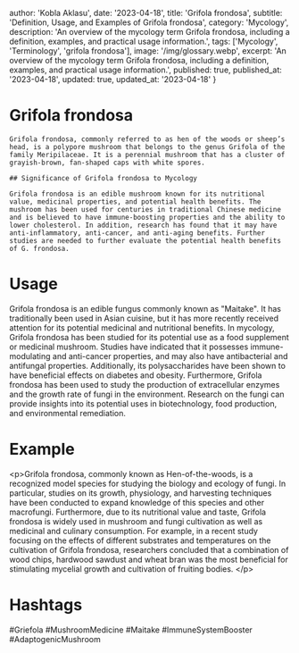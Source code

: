 
  author: 'Kobla Aklasu',
  date: '2023-04-18',
  title: 'Grifola frondosa',
  subtitle: 'Definition, Usage, and Examples of Grifola frondosa',
  category: 'Mycology',
  description: 'An overview of the mycology term Grifola frondosa, including a definition, examples, and practical usage information.',
  tags: ['Mycology', 'Terminology', 'grifola frondosa'],
  image: '/img/glossary.webp',
  excerpt: 'An overview of the mycology term Grifola frondosa, including a definition, examples, and practical usage information.',
  published: true,
  published_at: '2023-04-18',
  updated: true,
  updated_at: '2023-04-18'
}




# Grifola frondosa
    
    Grifola frondosa, commonly referred to as hen of the woods or sheep’s head, is a polypore mushroom that belongs to the genus Grifola of the family Meripilaceae. It is a perennial mushroom that has a cluster of grayish-brown, fan-shaped caps with white spores.
    
    ## Significance of Grifola frondosa to Mycology
    
    Grifola frondosa is an edible mushroom known for its nutritional value, medicinal properties, and potential health benefits. The mushroom has been used for centuries in traditional Chinese medicine and is believed to have immune-boosting properties and the ability to lower cholesterol. In addition, research has found that it may have anti-inflammatory, anti-cancer, and anti-aging benefits. Further studies are needed to further evaluate the potential health benefits of G. frondosa.

# Usage

Grifola frondosa is an edible fungus commonly known as "Maitake". It has traditionally been used in Asian cuisine, but it has more recently received attention for its potential medicinal and nutritional benefits. In mycology, Grifola frondosa has been studied for its potential use as a food supplement or medicinal mushroom. Studies have indicated that it possesses immune-modulating and anti-cancer properties, and may also have antibacterial and antifungal properties. Additionally, its polysaccharides have been shown to have beneficial effects on diabetes and obesity. Furthermore, Grifola frondosa has been used to study the production of extracellular enzymes and the growth rate of fungi in the environment. Research on the fungi can provide insights into its potential uses in biotechnology, food production, and environmental remediation.

# Example

&lt;p&gt;Grifola frondosa, commonly known as Hen-of-the-woods, is a recognized model species for studying the biology and ecology of fungi. In particular, studies on its growth, physiology, and harvesting techniques have been conducted to expand knowledge of this species and other macrofungi. Furthermore, due to its nutritional value and taste, Grifola frondosa is widely used in mushroom and fungi cultivation as well as medicinal and culinary consumption. For example, in a recent study focusing on the effects of different substrates and temperatures on the cultivation of Grifola frondosa, researchers concluded that a combination of wood chips, hardwood sawdust and wheat bran was the most beneficial for stimulating mycelial growth and cultivation of fruiting bodies. &lt;/p&gt;

# Hashtags

#Griefola #MushroomMedicine #Maitake #ImmuneSystemBooster #AdaptogenicMushroom

